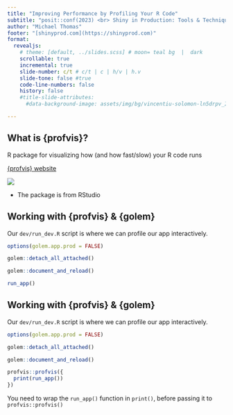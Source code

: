 ```yaml
---
title: "Improving Performance by Profiling Your R Code"
subtitle: "posit::conf(2023) <br> Shiny in Production: Tools & Techniques"
author: "Michael Thomas"
footer: "[shinyprod.com](https://shinyprod.com)"
format:
  revealjs:
    # theme: [default, ../slides.scss] # moon= teal bg  |  dark
    scrollable: true
    incremental: true
    slide-number: c/t # c/t | c | h/v | h.v
    slide-tone: false #true
    code-line-numbers: false
    history: false
    #title-slide-attributes:
      #data-background-image: assets/img/bg/vincentiu-solomon-ln5drpv_ImI-unsplash.jpg

---
```


## What is {profvis}?

R package for visualizing how (and how fast/slow) your R code runs

[{profvis} website](https://rstudio.github.io/profvis/index.html)

![](www/example_profvis_report.png)

::: {.notes}
* The package is from RStudio
:::

## Working with {profvis} & {golem} {auto-animate=true}

Our `dev/run_dev.R` script is where we can profile our app interactively.

```.r
options(golem.app.prod = FALSE)

golem::detach_all_attached()

golem::document_and_reload()

run_app()
```
## Working with {profvis} & {golem} {auto-animate=true}

Our `dev/run_dev.R` script is where we can profile our app interactively.

```.r
options(golem.app.prod = FALSE)

golem::detach_all_attached()

golem::document_and_reload()

profvis::profvis({
  print(run_app())
})
```

::: {.notes}
You need to wrap the `run_app()` function in `print()`, before passing it to `profvis::profvis()`
:::
